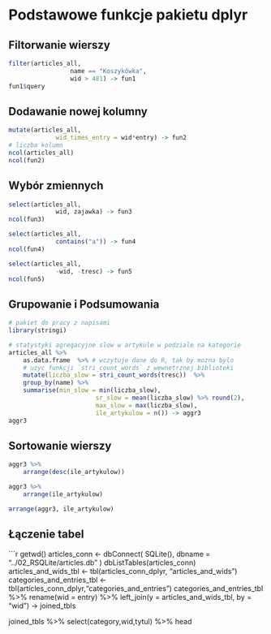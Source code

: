 # Podstawowe funkcje pakietu dplyr

## Filtorwanie wierszy

```r
filter(articles_all,
				 name == "Koszykówka",
				 wid > 481) -> fun1
fun1$query
```


## Dodawanie nowej kolumny

```r
mutate(articles_all,
			 wid_times_entry = wid*entry) -> fun2
# liczba kolumn
ncol(articles_all)
ncol(fun2) 
```

## Wybór zmiennych

```r
select(articles_all,
			 wid, zajawka) -> fun3
ncol(fun3)

select(articles_all,
			 contains("a")) -> fun4
ncol(fun4)

select(articles_all,
			 -wid, -tresc) -> fun5
ncol(fun5)

```


## Grupowanie i Podsumowania

```r
# pakiet do pracy z napisami
library(stringi)

# statystyki agregacyjne slow w artykule w podziale na kategorie
articles_all %>%
	as.data.frame  %>% # wczytuje dane do R, tak by mozna bylo
	# uzyc funkcji `stri_count_words` z wewnetrznej biblioteki
	mutate(liczba_slow = stri_count_words(tresc))  %>%
	group_by(name) %>%
	summarise(min_slow = min(liczba_slow),
						sr_slow = mean(liczba_slow) %>% round(2),
						max_slow = max(liczba_slow),
						ile_artykulow = n()) -> aggr3
aggr3
```

## Sortowanie wierszy

```r
aggr3 %>%
	arrange(desc(ile_artykulow))

aggr3 %>%
	arrange(ile_artykulow)

arrange(aggr3, ile_artykulow)
```

## Łączenie tabel


```r
getwd()
articles_conn <- dbConnect( SQLite(), dbname = "../02_RSQLite/articles.db" )
dbListTables(articles_conn)
articles_and_wids_tbl <- tbl(articles_conn_dplyr, "articles_and_wids")
categories_and_entries_tbl <- tbl(articles_conn_dplyr,"categories_and_entries")
categories_and_entries_tbl %>%
	rename(wid = entry) %>%
	left_join(y = articles_and_wids_tbl,
						by = "wid") -> joined_tbls

joined_tbls %>%
	select(category,wid,tytul) %>%
	head

